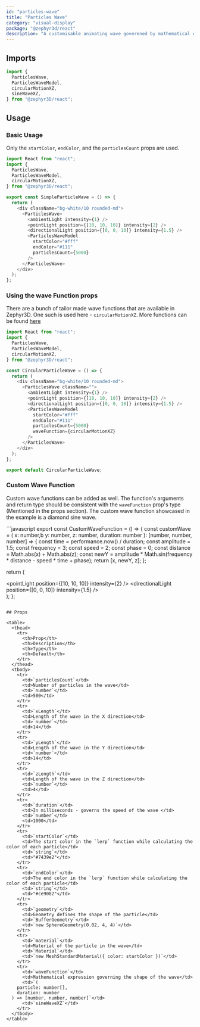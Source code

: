 ```yaml
---
id: "particles-wave"
title: "Particles Wave"
category: "visual-display"
package: "@zephyr3d/react"
description: "A customisable animating wave goverened by mathematical expressions and some creativity!"
---
```


## Imports

```javascript
import {
  ParticlesWave,
  ParticlesWaveModel,
  circularMotionXZ,
  sineWaveXZ,
} from "@zephyr3D/react";
```

## Usage

### Basic Usage

Only the `startColor`, `endColor`, and the `particlesCount` props are used.

<SimpleParticleWave />

```javascript
import React from "react";
import {
  ParticlesWave,
  ParticlesWaveModel,
  circularMotionXZ,
} from "@zephyr3D/react";

export const SimpleParticleWave = () => {
  return (
    <div className="bg-white/10 rounded-md">
      <ParticlesWave>
        <ambientLight intensity={1} />
        <pointLight position={[10, 10, 10]} intensity={2} />
        <directionalLight position={[0, 0, 10]} intensity={1.5} />
        <ParticlesWaveModel
          startColor="#fff"
          endColor="#111"
          particlesCount={5000}
        />
      </ParticlesWave>
    </div>
  );
};
```

### Using the wave Function props

There are a bunch of tailor made wave functions that are available in Zephyr3D.
One such is used here - `circularMotionXZ`. More functions can be found <a href="https://github.com/pranshukumargond/zephyr3d/blob/master/packages/react/src/utils/particles-wave-function.ts" target="_blank">here</a>
<CircularParticleWave />

```javascript
import React from "react";
import {
  ParticlesWave,
  ParticlesWaveModel,
  circularMotionXZ,
} from "@zephyr3D/react";

const CircularParticleWave = () => {
  return (
    <div className="bg-white/10 rounded-md">
      <ParticlesWave className="">
        <ambientLight intensity={1} />
        <pointLight position={[10, 10, 10]} intensity={2} />
        <directionalLight position={[0, 0, 10]} intensity={1.5} />
        <ParticlesWaveModel
          startColor="#fff"
          endColor="#111"
          particlesCount={5000}
          waveFunction={circularMotionXZ}
        />
      </ParticlesWave>
    </div>
  );
};

export default CircularParticleWave;
```

### Custom Wave Function

Custom wave functions can be added as well. The function's arguments and return type should be consistent with the `waveFunction` prop's type (Mentioned in the props section).
The custom wave function showcased in the example is a diamond sine wave.

<CustomWaveFunction/>
```javascript
export const CustomWaveFunction = () => {
  const customWave = (
    x: number,b
    y: number,
    z: number,
    duration: number
  ): [number, number, number] => {
    const time = performance.now() / duration;
    const amplitude = 1.5;
    const frequency = 3;
    const speed = 2;
    const phase = 0;
    const distance = Math.abs(x) + Math.abs(z);
    const newY = amplitude * Math.sin(frequency * distance - speed * time + phase);
    return [x, newY, z];
};

  return (
    <div className="bg-white/10 rounded-md">
      <ParticlesWave className="">
          <ambientLight intensity={1} />
          <pointLight position={[10, 10, 10]} intensity={2} />
          <directionalLight position={[0, 0, 10]} intensity={1.5} />
          <ParticlesWaveModel
          startColor="#fff"
          endColor="#111"
          particlesCount={10000}
          waveFunction={customWave}
          />
      </ParticlesWave>
    </div>
  ); 
};
```

## Props

<table>
  <thead>
    <tr>
      <th>Prop</th>
      <th>Description</th>
      <th>Type</th>
      <th>Default</th>
    </tr>
  </thead>
  <tbody>
    <tr>
      <td>`particlesCount`</td>
      <td>Number of particles in the wave</td>
      <td>`number`</td>
      <td>500</td>
    </tr>
    <tr>
      <td>`xLength`</td>
      <td>Length of the wave in the X direction</td>
      <td>`number`</td>
      <td>14</td>
    </tr>
    <tr>
      <td>`yLength`</td>
      <td>Length of the wave in the Y direction</td>
      <td>`number`</td>
      <td>14</td>
    </tr>
    <tr>
      <td>`zLength`</td>
      <td>Length of the wave in the Z direction</td>
      <td>`number`</td>
      <td>4</td>
    </tr>
    <tr>
      <td>`duration`</td>
      <td>In milliseconds - governs the speed of the wave </td>
      <td>`number`</td>
      <td>1000</td>
    </tr>
    <tr>
      <td>`startColor`</td>
      <td>The start color in the `lerp` function while calculating the color of each particle</td>
      <td>`string`</td>
      <td>"#7439e2"</td>
    </tr>
    <tr>
      <td>`endColor`</td>
      <td>The end color in the `lerp` function while calculating the color of each particle</td>
      <td>`string`</td>
      <td>"#ce9082"</td>
    </tr>
    <tr>
      <td>`geometry`</td>
      <td>Geometry defines the shape of the particle</td>
      <td>`BufferGeometry`</td>
      <td>`new SphereGeometry(0.02, 4, 4)`</td>
    </tr>
    <tr>
      <td>`material`</td>
      <td>Material of the particle in the wave</td>
      <td>`Material`</td>
      <td>`new MeshStandardMaterial({ color: startColor })`</td>
    </tr>
    <tr>
      <td>`waveFunction`</td>
      <td>Mathematical expression governing the shape of the wave</td>
      <td>`(
    particle: number[],
    duration: number
  ) => [number, number, number]`</td>
      <td>`sineWaveXZ`</td>
    </tr>
  </tbody>
</table>
